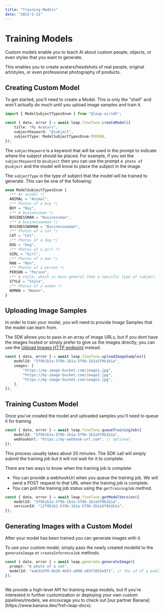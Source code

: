 ```yaml
---
title: "Training Models"
date: "2023-5-31"
---
```


# Training Models
Custom models enable you to teach AI about custom people, objects, or even styles that you want to generate.

This enables you to create avatars/headshots of real people, original art/styles, or even professional photography of products.



## Creating Custom Model

To get started, you'll need to create a Model. This is only the "shell" and won't actually do much until you upload image samples and train it.


```ts copy
import { ModelSubjectTypesEnum } from "@leap-ai/sdk";

const { data, error } = await leap.fineTune.createModel({
    title: "My Avatars",
    subjectKeyword: "@subject",
    subjectType: ModelSubjectTypesEnum.PERSON,
});
```

The `subjectKeyword` is a keyword that will be used in the prompt to indicate where the subject should be placed. For example, if you set the `subjectKeyword` to `@subject` then you can use the prompt `A photo of @subject` and the model will know to place the subject in the image.

The `subjectType` is the type of subject that the model will be trained to generate. This can be one of the following:

```ts copy
enum ModelSubjectTypesEnum {
  /** An animal */
  ANIMAL = "Animal",
  /** Photos of a boy */
  BOY = "Boy",
  /** A businessman */
  BUSINESSMAN = "Businessman",
  /** A businesswoman */
  BUSINESSWOMAN = "Businesswoman",
  /** Photos of a cat */
  CAT = "Cat",
  /** Photos of a dog */
  DOG = "Dog",
  /** Photos of a girl */
  GIRL = "Girl",
  /** Photos of a man */
  MAN = "Man",
  /** Photos of a person */
  PERSON = "Person",
  /** A style, which is more general than a specific type of subject. */
  STYLE = "Style",
  /** Photos of a woman */
  WOMAN = "Woman",
}
```


## Uploading Image Samples

In order to train your model, you will need to provide Image Samples that the model can learn from.

The SDK allows you to pass in an array of image URLs, but if you dont have the images hosted or simply prefer to give us the images directly, you can use the [Upload Images HTTP endpoint](https://reference.tryleap.ai/reference/samplescontroller_create-1) instead.

```ts copy
const { data, error } = await leap.fineTune.uploadImageSamples({
    modelId: "5f9b1b1a-5f9b-1b1a-5f9b-1b1a5f9b1b1a",
    images: [
        "https://my-image-bucket.com/image1.jpg",
        "https://my-image-bucket.com/image2.jpg",
        "https://my-image-bucket.com/image3.jpg",
    ],
});
```

## Training Custom Model

Once you've created the model and uploaded samples you'll need to queue it for training.

```ts copy
const { data, error } = await leap.fineTune.queueTrainingJob({
    modelId: "5f9b1b1a-5f9b-1b1a-5f9b-1b1a5f9b1b1a",
    webhookUrl: "https://my-webhook-url.com", // optional
});
```

This process usually takes about 20 minutes. The SDK call will simply submit the training job but it will not wait for it to complete.

There are two ways to know when the training job is complete:
* You can provide a webhookUrl when you queue the training job. We will send a POST request to that URL when the training job is complete.
* You can poll the training job status using the `getTrainingJob` method.

```ts copy
const { data, error } = await leap.fineTune.getModelVersion({
    modelId: "5f9b1b1a-5f9b-1b1a-5f9b-1b1a5f9b1b1a",
    versionId: "12f9b1b1-5f9b-1b1a-5f9b-1b1a5f9b1b1a",
});
```


## Generating Images with a Custom Model

After your model has been trained you can generate images with it.

To use your custom model, simply pass the newly created modelId to the `generateImage` or `createInferenceJob` methods.

```ts copy
const { data, error } = await leap.generate.generateImage({
  prompt: "A photo of a cat",
  modelId: "eab32df0-de26-4b83-a908-a83f3015e971", // the id of a public or custom model
});
```
## 
<Callout type="info" emoji="ℹ️">
  We provide a high-level API for training image models, but If you're interested in further customization or deploying your own custom pipelines/models, we encourage you to check out [our partner Banana](https://www.banana.dev/?ref=leap-docs).
</Callout>